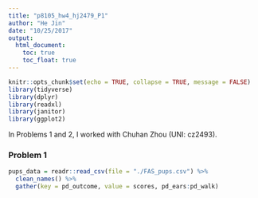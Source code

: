 ```yaml
---
title: "p8105_hw4_hj2479_P1"
author: "He Jin"
date: "10/25/2017"
output:
  html_document: 
    toc: true
    toc_float: true
---
```


```r
knitr::opts_chunk$set(echo = TRUE, collapse = TRUE, message = FALSE)
library(tidyverse)
library(dplyr)
library(readxl)
library(janitor)
library(ggplot2)
```

In Problems 1 and 2, I worked with Chuhan Zhou (UNI: cz2493).

### Problem 1 
```r
pups_data = readr::read_csv(file = "./FAS_pups.csv") %>% 
  clean_names() %>% 
  gather(key = pd_outcome, value = scores, pd_ears:pd_walk)

```

